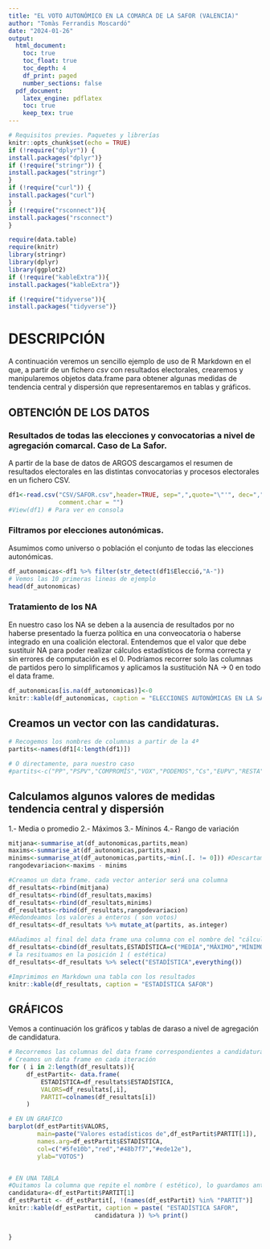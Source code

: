 ```yaml
---
title: "EL VOTO AUTONÓMICO EN LA COMARCA DE LA SAFOR (VALENCIA)"
author: "Tomàs Ferrandis Moscardó"
date: "2024-01-26"
output:
  html_document:
    toc: true
    toc_float: true
    toc_depth: 4
    df_print: paged
    number_sections: false
  pdf_document:
    latex_engine: pdflatex
    toc: true
    keep_tex: true
---
```


```r
# Requisitos previes. Paquetes y librerías
knitr::opts_chunk$set(echo = TRUE)
if (!require("dplyr")) {
install.packages("dplyr")}
if (!require("stringr")) {
install.packages("stringr")
}
if (!require("curl")) {
install.packages("curl")
}
if (!require("rsconnect")){
install.packages("rsconnect")
}

require(data.table)
require(knitr)
library(stringr)
library(dplyr)
library(ggplot2)
if (!require("kableExtra")){
install.packages("kableExtra")}

if (!require("tidyverse")){
install.packages("tidyverse")}


```

# DESCRIPCIÓN

A continuación veremos un sencillo ejemplo de uso de R Markdown en el que, a partir de un fichero *csv* con resultados electorales, crearemos y manipularemos objetos data.frame para obtener algunas medidas de tendencia central y dispersión que representaremos en tablas y gráficos.

## OBTENCIÓN DE LOS DATOS

### Resultados de todas las elecciones y convocatorias a nivel de agregación comarcal. Caso de La Safor.

A partir de la base de datos de ARGOS descargamos el resumen de resultados electorales en las distintas convocatorias y procesos electorales en un fichero CSV.

```r
df1<-read.csv("CSV/SAFOR.csv",header=TRUE, sep=",",quote="\"'", dec=",",fill=TRUE,
              comment.char = "")
#View(df1) # Para ver en consola
```

### Filtramos por elecciones autonómicas.

Asumimos como universo o población el conjunto de todas las elecciones autonómicas.

```r
df_autonomicas<-df1 %>% filter(str_detect(df1$Elecció,"A-"))
# Vemos las 10 primeras lineas de ejemplo
head(df_autonomicas)
```

### Tratamiento de los NA

En nuestro caso los NA se deben a la ausencia de resultados por no haberse presentado la fuerza política en una conveocatoria o haberse integrado en una coalición electoral. Entendemos que el valor que debe sustituir NA para poder realizar cálculos estadísticos de forma correcta y sin errores de computación es el 0. Podríamos recorrer solo las columnas de partidos pero lo simplificamos y aplicamos la sustitución NA -\> 0 en todo el data frame.

```r
df_autonomicas[is.na(df_autonomicas)]<-0
knitr::kable(df_autonomicas, caption = "ELECCIONES AUTONÓMICAS EN LA SAFOR")

```

## Creamos un vector con las candidaturas.

```r
# Recogemos los nombres de columnas a partir de la 4ª
partits<-names(df1[4:length(df1)])

# O directamente, para nuestro caso
#partits<-c("PP","PSPV","COMPROMÍS","VOX","PODEMOS","Cs","EUPV","RESTA")

```

## Calculamos algunos valores de medidas tendencia central y dispersión

1.- Media o promedio
2.- Máximos
3.- Míninos
4.- Rango de variación

```r
mitjana<-summarise_at(df_autonomicas,partits,mean)
maxims<-summarise_at(df_autonomicas,partits,max)
minims<-summarise_at(df_autonomicas,partits,~min(.[. != 0])) #Descartamos los 0
rangodevariacion<-maxims - minims

#Creamos un data frame. cada vector anterior será una columna
df_resultats<-rbind(mitjana)
df_resultats<-rbind(df_resultats,maxims)
df_resultats<-rbind(df_resultats,minims)
df_resultats<-rbind(df_resultats,rangodevariacion)
#Redondeamos los valores a enteros ( son votos) 
df_resultats<-df_resultats %>% mutate_at(partits, as.integer)

#Añadimos al final del data frame una columna con el nombre del "cálculo"
df_resultats<-cbind(df_resultats,ESTADÍSTICA=c("MEDIA","MÁXIMO","MÍNIMO","RANGO"))
# la resituamos en la posición 1 ( estética)
df_resultats<-df_resultats %>% select("ESTADÍSTICA",everything())

#Imprimimos en Markdown una tabla con los resultados
knitr::kable(df_resultats, caption = "ESTADÍSTICA SAFOR")
```

## GRÁFICOS 

Vemos a continuación los gráficos y tablas de daraso a nivel de agregación de candidatura.

```r
# Recorremos las columnas del data frame correspondientes a candidaturas ( >2)
# Creamos un data frame en cada iteración
for ( i in 2:length(df_resultats)){
     df_estPartit<- data.frame(
         ESTADÍSTICA=df_resultats$ESTADÍSTICA,
         VALORS=df_resultats[,i],
         PARTIT=colnames(df_resultats[i])
     )

# EN UN GRAFICO
barplot(df_estPartit$VALORS, 
        main=paste("Valores estadísticos de",df_estPartit$PARTIT[1]),
        names.arg=df_estPartit$ESTADÍSTICA,
        col=c("#5fe10b","red","#48b7f7","#ede12e"),
        ylab="VOTOS")


# EN UNA TABLA
#Quitamos la columna que repite el nombre ( estético), lo guardamos antes
candidatura<-df_estPartit$PARTIT[1]
df_estPartit <- df_estPartit[, !(names(df_estPartit) %in% "PARTIT")]
knitr::kable(df_estPartit, caption = paste( "ESTADÍSTICA SAFOR", 
                        candidatura )) %>% print()


}


```

